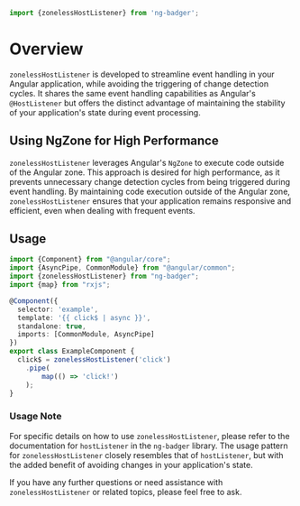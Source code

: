 
<Meta title="Reactivity / Listeners / zonelessHostListener"/>

```javascript
import {zonelessHostListener} from 'ng-badger';
```

# Overview

`zonelessHostListener` is developed to streamline event handling in your Angular application, while avoiding the triggering of change detection cycles. It shares the same event handling capabilities as Angular's `@HostListener` but offers the distinct advantage of maintaining the stability of your application's state during event processing.

## Using NgZone for High Performance

`zonelessHostListener` leverages Angular's `NgZone` to execute code outside of the Angular zone. This approach is desired for high performance, as it prevents unnecessary change detection cycles from being triggered during event handling. By maintaining code execution outside of the Angular zone, `zonelessHostListener` ensures that your application remains responsive and efficient, even when dealing with frequent events.

## Usage

```typescript
import {Component} from "@angular/core";
import {AsyncPipe, CommonModule} from "@angular/common";
import {zonelessHostListener} from "ng-badger";
import {map} from "rxjs";

@Component({
  selector: 'example',
  template: '{{ click$ | async }}',
  standalone: true,
  imports: [CommonModule, AsyncPipe]
})
export class ExampleComponent {
  click$ = zonelessHostListener('click')
    .pipe(
        map(() => 'click!')
    );
}

```

### Usage Note

For specific details on how to use `zonelessHostListener`, please refer to the documentation for `hostListener` in the `ng-badger` library. The usage pattern for `zonelessHostListener` closely resembles that of `hostListener`, but with the added benefit of avoiding changes in your application's state.

If you have any further questions or need assistance with `zonelessHostListener` or related topics, please feel free to ask.
